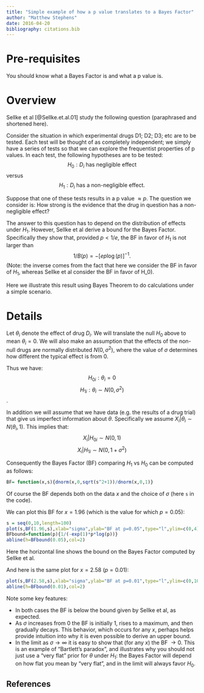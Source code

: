 ```yaml
---
title: "Simple example of how a p value translates to a Bayes Factor"
author: "Matthew Stephens"
date: 2016-04-20
bibliography: citations.bib
---
```


# Pre-requisites

You should know what a Bayes Factor is and what a p value is.

# Overview

Sellke et al [@Sellke.et.al.01] study the following question (paraphrased and shortened here). 

Consider the situation in which experimental drugs D1; D2; D3; etc are to be tested. Each test will be thought of as completely independent; we simply have a series of tests so that we can
explore the frequentist properties of p values. In each test,
the following hypotheses are to be tested:
$$H_0 : D_i \text{ has negligible effect}$$ versus
$$H_1 : D_i \text{ has a non-negligible effect}.$$ 

Suppose that one of these tests results in a p value $\approx p$. The question we consider is: How strong is the evidence that the drug in question has a non-negligible
effect?

The answer to this question has to depend on the distribution of effects under $H_1$.
However, Sellke et al derive a bound for the Bayes Factor. Specifically they show that,
provided $p<1/e$, the BF in favor of $H_1$ is not larger than 
$$1/B(p) = -[e p \log(p)]^{-1}.$$
(Note: the inverse comes from the fact that here we consider the BF in favor of $H_1$, whereas Sellke et al consider the BF in favor of H_0).

Here we illustrate this result using Bayes Theorem to do calculations under a simple scenario.

# Details

Let $\theta_i$ denote the effect of drug $D_i$. We will translate the null $H_0$ above to
mean $\theta_i=0$. We will also make an assumption that the effects of the
non-null drugs are normally distributed $N(0,\sigma^2)$, where the value of $\sigma$ 
determines how different the typical effect is from 0.

Thus we have:
$$H_{0i}: \theta_i = 0$$
$$H_{1i}: \theta_i \sim N(0,\sigma^2)$$.

In addition we will assume that we have data (e.g. the results of a drug trial)
that give us imperfect information about $\theta$. Specifically we assume $X_i | \theta_i \sim N(\theta_i,1)$. This implies that:
$$X_i | H_{0i} \sim N(0,1)$$
$$X_i | H_{1i} \sim N(0,1+\sigma^2)$$

Consequently the Bayes Factor (BF) comparing $H_1$ vs $H_0$ can be computed as follows:
```r
BF= function(x,s){dnorm(x,0,sqrt(s^2+1))/dnorm(x,0,1)}
```
Of course the BF depends both on the data $x$ and the choice of $\sigma$ (here `s` in the code).

We can plot this BF for $x=1.96$ (which is the value for which $p=0.05$):
```r
s = seq(0,10,length=100)
plot(s,BF(1.96,s),xlab="sigma",ylab="BF at p=0.05",type="l",ylim=c(0,4))
BFbound=function(p){1/(-exp(1)*p*log(p))}
abline(h=BFbound(0.05),col=2)
```
Here the horizontal line shows the bound on the Bayes Factor computed by Sellke et al.

And here is the same plot for $x=2.58$ ($p=0.01$):
```r
plot(s,BF(2.58,s),xlab="sigma",ylab="BF at p=0.01",type="l",ylim=c(0,10))
abline(h=BFbound(0.01),col=2)
```



Note some key features:

+ In both cases the BF is below the bound given by Sellke et al, as expected.
+ As $\sigma$ increases from 0 the BF is initially 1, rises to a maximum, and then gradually decays. This behavior, which occurs for any $x$, perhaps helps provide intuition into why it is even possible to derive an upper bound. 
+ In the limit as $\sigma \rightarrow \infty$ it is easy to show that (for any $x$) the BF $\rightarrow 0$. This is an example of "Bartlett's paradox", and illustrates why you should not just use a "very flat" prior for $\theta$ under $H_1$: the Bayes Factor will depend on how flat you mean by "very flat", and in the limit will always favor $H_0$. 


## References
